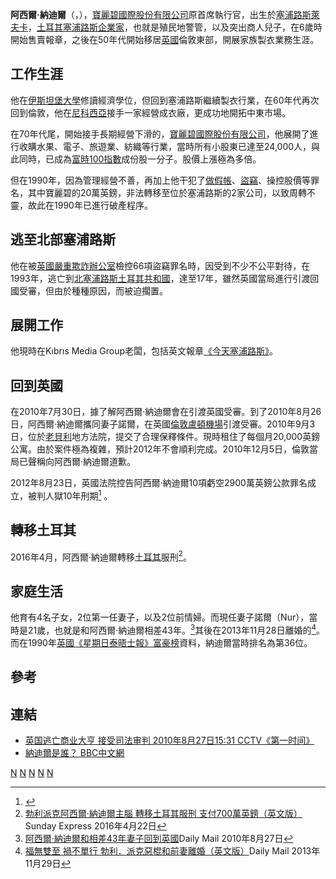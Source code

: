 {{Link style|time=2015-12-12T07:12:10+00:00}}
'''阿西爾·納迪爾'''（'''{{lang-tr|Asil Nadir}}'''，{{bd|1941年|5月1日}}），[[寶麗碧國際股份有限公司|寶麗碧國際股份有限公司]]原首席執行官，出生於[[塞浦路斯|塞浦路斯]][[:en:Lefka|萊夫卡]]，[[:en:Turkish_Cypriots|土耳其塞浦路斯]][[企業家|企業家]]，也就是殖民地警管，以及突出商人兒子，在6歲時開始售賣報章，之後在50年代開始移居[[英國|英國]]倫敦東部，開展家族製衣業務生涯。

==工作生涯==
他在[[:en:Istanbul_University|伊斯坦堡大學]]修讀經濟學位，但回到塞浦路斯繼續製衣行業，在60年代再次回到倫敦，他在[[尼科西亞|尼科西亞]]接手一家經營成衣廠，更成功地開拓中東市場。

在70年代尾，開始接手長期經營下滑的，[[寶麗碧國際股份有限公司|寶麗碧國際股份有限公司]]，他展開了進行收購水果、電子、旅遊業、紡織等行業，當時所有小股東已達至24,000人，與此同時，已成為[[富時100指數|富時100指數]]成份股一分子。股價上漲極為多倍。

但在1990年，因為管理經營不善，再加上他干犯了[[做假帳|做假帳]]、[[盜竊|盜竊]]、操控股價等罪名，其中寶麗碧的20萬英鎊，非法轉移至位於塞浦路斯的2家公司，以致周轉不靈，故此在1990年已進行破產程序。

==逃至北部塞浦路斯==
他在被[[:en:Serious_Fraud_Office|英國嚴重欺詐辦公室]]檢控66項盜竊罪名時，因受到不少不公平對待，在1993年，逃亡到[[北塞浦路斯土耳其共和國|北塞浦路斯土耳其共和國]]，達至17年，雖然英國當局進行引渡回國受審，但由於種種原因，而被迫擱置。

==展開工作==
他現時在Kıbrıs Media Group老闆，包括英文報章[[:en:Cyprus_Today|《今天塞浦路斯》]]。

==回到英國==
在2010年7月30日，據了解阿西爾·納迪爾會在引渡英國受審。到了2010年8月26日，阿西爾·納迪爾攜同妻子諾爾，在英國[[倫敦盧頓機場|倫敦盧頓機場]]引渡受審。2010年9月3日，位於[[:en:Old_Bailey|老貝利]]地方法院，提交了合理保釋條件。現時租住了每個月20,000英鎊公寓。由於案件極為複雜，預計2012年不會順利完成。2010年12月5日，倫敦當局已聲稱向阿西爾·納迪爾道歉。

2012年8月23日，英國法院控告阿西爾·納迪爾10項虧空2900萬英鎊公款罪名成立，被判人獄10年刑期<ref name="Jailed">{{cite news|url=http://www.bbc.co.uk/news/uk-19352531 |title=虧空寶麗碧公款，阿西爾·納迪爾被判入獄10年（英文版）|publisher=英國廣播公司新聞|date=2012年8月22日| location=倫敦}}</ref> 。

==轉移土耳其==
2016年4月，阿西爾·納迪爾轉移[[土耳其|土耳其]]服刑<ref>[http://www.express.co.uk/news/uk/663434/Infamous-Polly-Peck-fraudster-Asil-Nadir-moved-Turkish-jail-7million-payment 勃利派克阿西爾·納迪爾主腦 轉移土耳其服刑 支付700萬英鎊（英文版）]Sunday Express 2016年4月22日</ref>。

==家庭生活==
他育有4名子女，2位第一任妻子，以及2位前情婦。而現任妻子諾爾（Nur），當時是21歲，也就是和阿西爾·納迪爾相差43年。<ref>[http://www.dailymail.co.uk/news/article-1291383/Why-fugitive-Asil-Nadir-wife-43-years-junior-ANYTHING-return-Britain.html 阿西爾·納迪爾和相差43年妻子回到英國 ]Daily Mail 2010年8月27日</ref>其後在2013年11月28日離婚的<ref>[http://www.dailymail.co.uk/news/article-2515503/Jailed-Polly-Peck-fraudster-Asil-Nadir-71-divorced-glamorous-wife-29-stood-trial.html 福無雙至 禍不單行 勃利．派克惡棍和前妻離婚（英文版）]Daily Mail 2013年11月29日</REF>。而在1990年[[:en:Sunday_Times_Rich_List|英國《星期日泰晤士報》富豪榜]]資料，納迪爾當時排名為第36位。

==參考==
{{reflist}}

==連結==
*[http://news.sina.com.cn/w/2010-08-27/153120989210.shtml 英国逃亡商业大亨 接受司法审判 2010年8月27日15:31   CCTV《第一时间》]
*[http://www.bbc.co.uk/zhongwen/trad/uk/2010/08/100827_press_review.shtml 納迪爾是誰？ BBC中文網]

[[Category:塞浦路斯企業家|N]]
[[Category:英國企業家|N]]
[[Category:土耳其企業家|N]]
[[Category:英國罪犯|N]]
[[Category:伊斯坦布爾大學校友|N]]